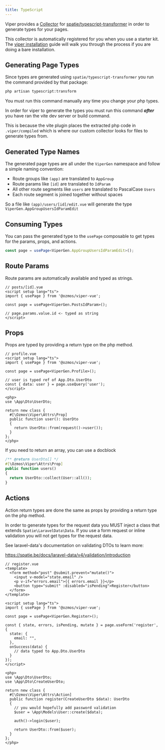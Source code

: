 ```yaml
---
title: TypeScript
---
```


Viper provides a [Collector](https://spatie.be/docs/typescript-transformer/v2/usage/selecting-classes-using-collectors) for [spatie/typescript-transformer](https://spatie.be/docs/typescript-transformer/v2/introduction) in order to generate types for your pages.

This collector is automatically registered for you when you use a starter kit. The [viper installation](/getting-started/installation) guide will walk you through the process if you are doing a bare installation.

## Generating Page Types

Since types are generated using `spatie/typescript-transformer` you run the command provided by that package:

```bash
php artisan typescript:transform
```

<Aside>
You must run this command manually any time you change your php types.
</Aside>

In order for viper to generate the types you must run this command ***after*** you have ran the vite dev server or build command.

This is because the vite plugin places the extracted php code in `.viper/compiled` which is where our custom collector looks for files to generate types from.

## Generated Type Names

The generated page types are all under the `ViperGen` namespace and follow a simple naming convention:

- Route groups like `(app)` are translated to `AppGroup`
- Route params like `[id]` are translated to `IdParam`
- All other route segments like `users` are translated to PascalCase `Users`
- Each route segment is joined together without spaces

So a file like `(app)/users/[id]/edit.vue` will generate the type `ViperGen.AppGroupUsersIdParamEdit`

## Consuming Types

You can pass the generated type to the `usePage` composable to get types for the params, props, and actions.

```ts
const page = usePage<ViperGen.AppGroupUsersIdParamEdit>();
```

## Route Params

Route params are automatically available and typed as strings.

```vue
// posts/[id].vue
<script setup lang="ts">
import { usePage } from '@ozmos/viper-vue';

const page = usePage<ViperGen.PostsIdParam>();

// page.params.value.id <- typed as string
</script>
```

## Props

Props are typed by providing a return type on the php method.

```vue
// profile.vue
<script setup lang="ts">
import { usePage } from '@ozmos/viper-vue';

const page = usePage<ViperGen.Profile>();

// user is typed ref of App.Dto.UserDto
const { data: user } = page.useQuery('user');
</script>

<php>
use \App\Dto\UserDto;

return new class {
  #[\Ozmos\Viper\Attrs\Prop]
  public function user(): UserDto
  {
    return UserDto::from(request()->user());
  }
};
</php>
```

If you need to return an array, you can use a docblock

```php
/** @return UserDto[] */
#[\Ozmos\Viper\Attrs\Prop]
public function users()
{
  return UserDto::collect(User::all());
}
```

## Actions

Action return types are done the same as props by providing a return type on the php method.

In order to generate types for the request data you MUST inject a class that extends `Spatie\LaravelData\Data`. If you use a form request or inline validation you will not get types for the request data.

See laravel-data's documentation on validating DTOs to learn more:

https://spatie.be/docs/laravel-data/v4/validation/introduction

```vue
// register.vue
<template>
  <form method="post" @submit.prevent="mutate()">
    <input v-model="state.email" />
    <p v-if="errors.email">{{ errors.email }}</p>
    <button type="submit" :disabled="isPending">Register</button>
  </form>
</template>

<script setup lang="ts">
import { usePage } from '@ozmos/viper-vue';

const page = usePage<ViperGen.Register>();

const { state, errors, isPending, mutate } = page.useForm('register', {
  state: {
    email: "",
  },
  onSuccess(data) {
    // data typed to App.Dto.UserDto
  }
});
</script>

<php>
use \App\Dto\UserDto;
use \App\Dto\CreateUserDto;

return new class {
  #[\Ozmos\Viper\Attrs\Action]
  public function register(CreateUserDto $data): UserDto
  {
    // you would hopefully add password validation
    $user = \App\Models\User::create($data);

    auth()->login($user);

    return UserDto::from($user);
  }
};
</php>
```
